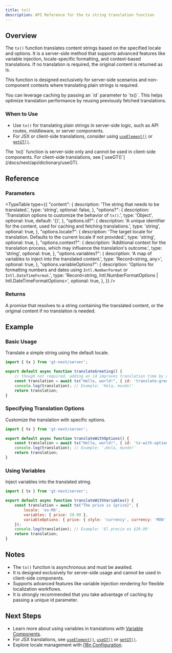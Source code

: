 ```yaml
---
title: tx()
description: API Reference for the tx string translation function
---
```


## Overview

The `tx()` function translates content strings based on the specified locale and options.
It is a server-side method that supports advanced features like variable injection, locale-specific formatting, and context-based translations.
If no translation is required, the original content is returned as is.

This function is designed exclusively for server-side scenarios and non-component contexts where translating plain strings is required.


<Callout>
    You can leverage caching by passing an `id` parameter to `tx()`.
    This helps optimize translation performance by reusing previously fetched translations.
</Callout>

### When to Use

- Use `tx()` for translating plain strings in server-side logic, such as API routes, middleware, or server components.
- For JSX or client-side translations, consider using [`useElement()`](/docs/next/api/methods/use-element) or [`getGT()`](/docs/next/api/dictionary/getGT).

<Callout>
    The `tx()` function is server-side only and cannot be used in client-side components. For client-side translations, see [`useGT()`](/docs/next/api/dictionary/useGT).
</Callout>

## Reference

### Parameters

<TypeTable
  type={{
    "content": {
        description: 'The string that needs to be translated.',
        type: 'string',
        optional: false,
    },
    "options?": {
        description: 'Translation options to customize the behavior of `tx()`.',
        type: 'Object',
        optional: true,
        default: '{}',
    },
    "options.id?": {
        description: 'A unique identifier for the content, used for caching and fetching translations.',
        type: 'string',
        optional: true,
    },
    "options.locale?": {
        description: 'The target locale for translation. Defaults to the current locale if not provided.',
        type: 'string',
        optional: true,
    },
    "options.context?": {
        description: 'Additional context for the translation process, which may influence the translation\'s outcome.',
        type: 'string',
        optional: true,
    },
    "options.variables?": {
        description: 'A map of variables to inject into the translated content.',
        type: 'Record<string, any>',
        optional: true,
    },
    "options.variableOptions?": {
        description: 'Options for formatting numbers and dates using `Intl.NumberFormat` or `Intl.DateTimeFormat`.',
        type: 'Record<string, Intl.NumberFormatOptions | Intl.DateTimeFormatOptions>',
        optional: true,
    },
  }}
/>

### Returns

A promise that resolves to a string containing the translated content, or the original content if no translation is needed.

## Example

### Basic Usage

Translate a simple string using the default locale.

```javascript title="src/components/translateGreeting.js" copy
import { tx } from 'gt-next/server';

export default async function translateGreeting() {
    // though not required, adding an id improves translation time by caching
    const translation = await tx("Hello, world!", { id: 'translate-greeting' }); // [!code highlight]
    console.log(translation); // Example: 'Hola, mundo!'
    return translation;
}
```

### Specifying Translation Options

Customize the translation with specific options.

```javascript title="src/components/translateWithOptions.js" copy
import { tx } from 'gt-next/server';

export default async function translateWithOptions() {
    const translation = await tx("Hello, world!", { id: 'tx-with-options', locale: 'es', context: 'Translate informally' });
    console.log(translation); // Example: '¡Hola, mundo!'
    return translation;
}
```

### Using Variables

Inject variables into the translated string.

```jsx title="src/components/translateWithVariables.js" copy
import { tx } from 'gt-next/server';

export default async function translateWithVariables() {
    const translation = await tx("The price is {price}", {
        locale: 'es-MX', 
        variables: { price: 29.99 },
        variableOptions: { price: { style: 'currency', currency: 'MXN' } }
    });
    console.log(translation); // Example: 'El precio es $29.99'
    return translation;
}
```

## Notes
 * The `tx()` function is asynchronous and must be awaited.
 * It is designed exclusively for server-side usage and cannot be used in client-side components.
 * Supports advanced features like variable injection rendering for flexible localization workflows.
 * It is strongly recommended that you take advantage of caching by passing a unique id parameter.

## Next Steps
 * Learn more about using variables in translations with [Variable Components](/docs/next/reference/using-variable-components).
 * For JSX translations, see [`useElement()`](/docs/next/api/dictionary/useElement), [`useGT()`](/docs/next/api/dictionary/useGT) or [`getGT()`](/docs/next/api/dictionary/getGT).
 * Explore locale management with [i18n Configuration](/docs/next/references/i18n-configuration).